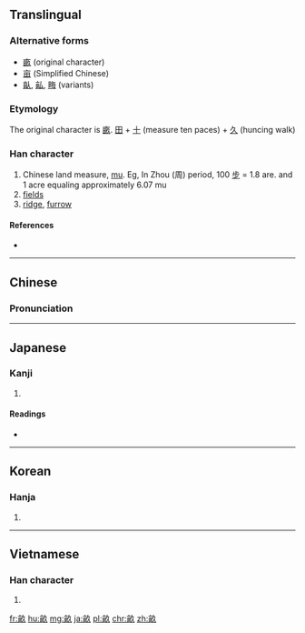 ==Translingual==
===Alternative forms===
* [[畞]] (original character)
* [[亩]] (Simplified Chinese)
* [[畒]], [[畆]], [[畮]] (variants)

===Etymology===
The original character is [[畞]]. [[田]] + [[十]] (measure ten paces) + [[久]] (huncing walk)

===Han character===
{{Han char|rn=102|rad=田|as=05|sn=10|four=0768<sub>0</sub>|canj=卜田弓人 (YWNO)|ids=⿰[[亩]][[久]]}}

# Chinese land measure, [[mu]]. Eg, In Zhou (周) period, 100 [[步]] = 1.8 are. and 1 acre equaling approximately 6.07 mu
# [[field]]s
# [[ridge]], [[furrow]]

====References====
* {{Han ref|kx=0761.140|dkj=21815|dj=1171.060|hdz=42538.030|uh=755D|ud=30045|bh=AF61|bd=44897}}

----

==Chinese==
{{zh-forms|s=亩}}

===Pronunciation===
{{zh-pron
|m=mǔ
|c=mau5
|mc=
|oc=y
|ma=
|cat=cls,n
}}

----

==Japanese==

===Kanji===
{{ja-kanji|grade=c|rs=田05}}

# {{defn|lang=ja|sort=田05}}

====Readings====
* {{ja-readings|goon=[[む]] (mu), [[も]] (mo)|kanon=[[ぼう]] (bō)|kanyoon=[[ほ]] (ho)|kun=[[せ]] (se), [[うね]] (une)}}

----

==Korean==

===Hanja===
{{ko-hanja|hangeul=[[무]]|eumhun=|rv=mu|mr=mu|y=mu}}

# {{defn|lang=ko|sort=田05}}

----

==Vietnamese==

===Han character===
{{vi-hantu|[[mẫu]], [[mẩu]]|rs=田05}}

# {{defn|lang=vi}}

[[fr:畝]]
[[hu:畝]]
[[mg:畝]]
[[ja:畝]]
[[pl:畝]]
[[chr:畝]]
[[zh:畝]]